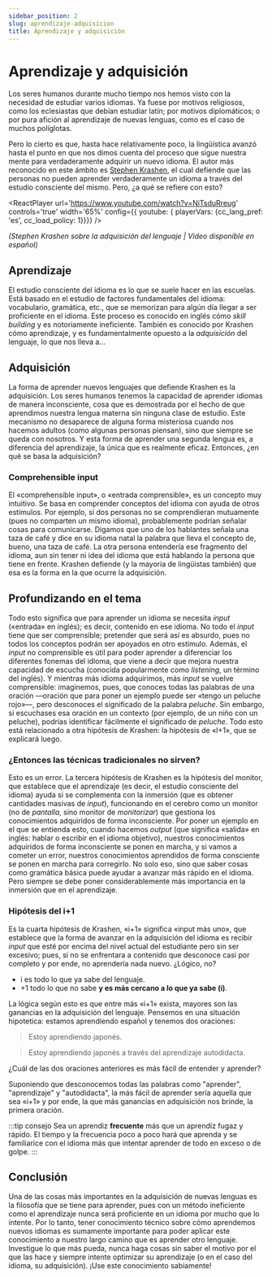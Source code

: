 ```yaml
---
sidebar_position: 2
slug: aprendizaje-adquisicion
title: Aprendizaje y adquisición
---
```


# Aprendizaje y adquisición

Los seres humanos durante mucho tiempo nos hemos visto con la necesidad de estudiar varios idiomas. Ya fuese por motivos religiosos, como los eclesiastas que debían estudiar latín; por motivos diplomáticos; o por pura afición al aprendizaje de nuevas lenguas, como es el caso de muchos políglotas.

Pero lo cierto es que, hasta hace relativamente poco, la lingüística avanzó hasta el punto en que nos dimos cuenta del proceso que sigue nuestra mente para verdaderamente adquirir un nuevo idioma. El autor más reconocido en este ámbito es [Stephen Krashen](http://www.sdkrashen.com/content/books/sl_acquisition_and_learning.pdf), el cual defiende que las personas no pueden aprender verdaderamente un idioma a través del estudio consciente del mismo. Pero, ¿a qué se refiere con esto?

<ReactPlayer url='https://www.youtube.com/watch?v=NiTsduRreug' controls='true' width='65%' config={{ youtube: { playerVars: {cc_lang_pref: 'es', cc_load_policy: 1}}}} /> 

*(Stephen Krashen sobre la adquisición del lenguaje | Video disponible en español)*

## Aprendizaje

El estudio consciente del idioma es lo que se suele hacer en las escuelas. Está basado en el estudio de factores fundamentales del idioma: vocabulario, gramática, etc., que se memorizan para algún día llegar a ser proficiente en el idioma. Este proceso es conocido en inglés cómo *skill building* y es notoriamente ineficiente. También es conocido por Krashen cómo aprendizaje, y es fundamentalmente opuesto a la *adquisición* del lenguaje, lo que nos lleva a...

## Adquisición

La forma de aprender nuevos lenguajes que defiende Krashen es la adquisición. Los seres humanos tenemos la capacidad de aprender idiomas de manera inconsciente, cosa que es demostrada por el hecho de que aprendimos nuestra lengua materna sin ninguna clase de estudio. Este mecanismo no desaparece de alguna forma misteriosa cuando nos hacemos adultos (como algunas personas piensan), sino que siempre se queda con nosotros. Y esta forma de aprender una segunda lengua es, a diferencia del aprendizaje, la única que es realmente eficaz. Entonces, ¿en qué se basa la adquisición?

### Comprehensible input

El «comprehensible input», o «entrada comprensible», es un concepto muy intuitivo. Se basa en comprender conceptos del idioma con ayuda de otros estímulos. Por ejemplo, si dos personas no se comprendieran mutuamente (pues no comparten un mismo idioma), probablemente podrían señalar cosas para comunicarse. Digamos que uno de los hablantes señala una taza de café y dice en su idioma natal la palabra que lleva el concepto de, bueno, una taza de café. La otra persona entendería ese fragmento del idioma, aun sin tener ni idea del idioma que está hablando la persona que tiene en frente. Krashen defiende (y la mayoría de lingüistas también) que esa es la forma en la que ocurre la adquisición.

## Profundizando en el tema

Todo esto significa que para aprender un idioma se necesita *input* («entrada» en inglés); es decir, contenido en ese idioma. No todo el *input* tiene que ser comprensible; pretender que será así es absurdo, pues no todos los conceptos podrán ser apoyados en otro estímulo. Además, el *input* no comprensible es útil para poder aprender a diferenciar los diferentes fonemas del idioma, que viene a decir que mejora nuestra capacidad de escucha (conocida popularmente como *listening*, un término del inglés). Y mientras más idioma adquirimos, más *input* se vuelve comprensible: imaginemos, pues, que conoces todas las palabras de una oración —oración que para poner un ejemplo puede ser «tengo un peluche rojo»—, pero desconoces el significado de la palabra *peluche*. Sin embargo, si escuchases esa oración en un contexto (por ejemplo, de un niño con un peluche), podrías identificar fácilmente el significado de *peluche*. Todo esto está relacionado a otra hipótesis de Krashen: la hipótesis de «I+1», que se explicará luego.

### ¿Entonces las técnicas tradicionales no sirven?

Esto es un error. La tercera hipótesis de Krashen es la hipótesis del monitor, que establece que el aprendizaje (es decir, el estudio consciente del idioma) ayuda si se complementa con la inmersión (que es obtener cantidades masivas de *input*), funcionando en el cerebro como un monitor (no de *pantalla*, sino monitor de *monitorizar*) que gestiona los conocimientos adquiridos de forma inconsciente. Por poner un ejemplo en el que se entienda esto, cuando hacemos *output* (que significa «salida» en inglés: hablar o escribir en el idioma objetivo), nuestros conocimientos adquiridos de forma inconsciente se ponen en marcha, y si vamos a cometer un error, nuestros conocimientos aprendidos de forma consciente se ponen en marcha para corregirlo. No solo eso, sino que saber cosas como gramática básica puede ayudar a avanzar más rápido en el idioma. Pero siempre se debe poner considerablemente más importancia en la inmersión que en el aprendizaje.

### Hipótesis del i+1

Es la cuarta hipótesis de Krashen, «i+1» significa «input más uno», que establece que la forma de avanzar en la adquisición del idioma es recibir *input* que esté por encima del nivel actual del estudiante pero sin ser excesivo; pues, si no se enfrentara a contenido que desconoce casi por completo y por ende, no aprendería nada nuevo. ¿Lógico, no?

- i es todo lo que ya sabe del lenguaje.
- +1 todo lo que no sabe **y es más cercano a lo que ya sabe (i)**.

La lógica según esto es que entre más «i+1» exista, mayores son las ganancias en la adquisición del lenguaje. Pensemos en una situación hipotetica: estamos aprendiendo español y tenemos dos oraciones:

> Estoy aprendiendo japonés.

> Estoy aprendiendo japonés a través del aprendizaje autodidacta.

¿Cuál de las dos oraciones anteriores es más fácil de entender y aprender? 

Suponiendo que desconocemos todas las palabras como "aprender", "aprendizaje" y "autodidacta", la más fácil de aprender sería aquella que sea «i+1» y por ende, la que más ganancias en adquisición nos brinde, la primera oración.

:::tip consejo
Sea un aprendiz **frecuente** más que un aprendíz fugaz y rápido. El tiempo y la frecuencia poco a poco hará que aprenda y se familiarice con el idioma más que intentar aprender de todo en exceso o de golpe. 
:::

## Conclusión

Una de las cosas más importantes en la adquisición de nuevas lenguas es la filosofía que se tiene para aprender, pues con un método ineficiente como el aprendizaje nunca será proficiente en un idioma por mucho que lo intente. Por lo tanto, tener conocimiento técnico sobre cómo aprendemos nuevos idiomas es sumamente importante para poder aplicar este conocimiento a nuestro largo camino que es aprender otro lenguaje.  Investigue lo que más pueda, nunca haga cosas sin saber el motivo por el que las hace y siempre intente optimizar su aprendizaje (o en el caso del idioma, su adquisición). ¡Use este conocimiento sabiamente!
